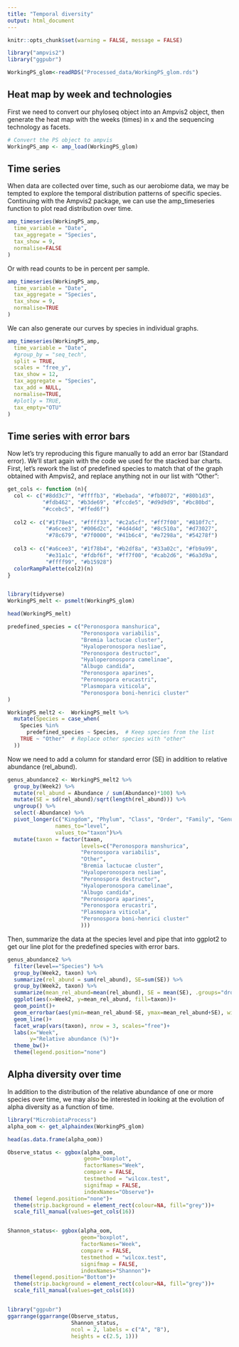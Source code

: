 ```yaml
---
title: "Temporal diversity"
output: html_document
---
```


```r
knitr::opts_chunk$set(warning = FALSE, message = FALSE) 
```


```r
library("ampvis2")
library("ggpubr")

WorkingPS_glom<-readRDS("Processed_data/WorkingPS_glom.rds")
```

Heat map by week and technologies  
---- 

First we need to convert our phyloseq object into an Ampvis2 object, then generate the heat map with the weeks (times) in x and the sequencing technology as facets. 

```r
# Convert the PS object to ampvis 
WorkingPS_amp <- amp_load(WorkingPS_glom)
```


Time series
---- 

When data are collected over time, such as our aerobiome data, we may be tempted to explore the temporal distribution patterns of specific species. 
Continuing with the Ampvis2 package, we can use the amp_timeseries function to plot read distribution over time. 

```r

amp_timeseries(WorkingPS_amp,
  time_variable = "Date",
  tax_aggregate = "Species",
  tax_show = 9,
  normalise=FALSE
)
```

Or with read counts to be in percent per sample.

```r

amp_timeseries(WorkingPS_amp,
  time_variable = "Date",
  tax_aggregate = "Species",
  tax_show = 9,
  normalise=TRUE
)
```

We can also generate our curves by species in individual graphs. 

```r

amp_timeseries(WorkingPS_amp,
  time_variable = "Date",
  #group_by = "seq_tech",
  split = TRUE,
  scales = "free_y",
  tax_show = 12,
  tax_aggregate = "Species",
  tax_add = NULL,
  normalise=TRUE,
  #plotly = TRUE,
  tax_empty="OTU"
)
```

Time series with error bars
---- 

Now let's try reproducing this figure manually to add an error bar (Standard error). We'll start again with the code we used for the stacked bar charts. 
First, let's rework the list of predefined species to match that of the graph obtained with Ampvis2, and replace anything not in our list with "Other":

```r

get_cols <- function (n){
  col <- c("#8dd3c7", "#ffffb3", "#bebada", "#fb8072", "#80b1d3",
           "#fdb462", "#b3de69", "#fccde5", "#d9d9d9", "#bc80bd",
           "#ccebc5", "#ffed6f")
  
  col2 <- c("#1f78e4", "#ffff33", "#c2a5cf", "#ff7f00", "#810f7c",
            "#a6cee3", "#006d2c", "#4d4d4d", "#8c510a", "#d73027",
            "#78c679", "#7f0000", "#41b6c4", "#e7298a", "#54278f")
  
  col3 <- c("#a6cee3", "#1f78b4", "#b2df8a", "#33a02c", "#fb9a99",
            "#e31a1c", "#fdbf6f", "#ff7f00", "#cab2d6", "#6a3d9a",
            "#ffff99", "#b15928")
  colorRampPalette(col2)(n)
}


library(tidyverse)
WorkingPS_melt <- psmelt(WorkingPS_glom)

head(WorkingPS_melt)

predefined_species = c("Peronospora manshurica",
                       "Peronospora variabilis",
                       "Bremia lactucae cluster",
                       "Hyaloperonospora nesliae",
                       "Peronospora destructor",
                       "Hyaloperonospora camelinae",
                       "Albugo candida",
                       "Peronospora aparines",
                       "Peronospora erucastri",
                       "Plasmopara viticola",
                       "Peronospora boni-henrici cluster"
)

WorkingPS_melt2 <-  WorkingPS_melt %>%
  mutate(Species = case_when(
    Species %in% 
      predefined_species ~ Species,  # Keep species from the list
    TRUE ~ "Other"  # Replace other species with "other"
  ))

```

Now we need to add a column for standard error (SE) in addition to relative abundance (rel_abund).

```r
genus_abundance2 <- WorkingPS_melt2 %>%
  group_by(Week2) %>%
  mutate(rel_abund = Abundance / sum(Abundance)*100) %>%
  mutate(SE = sd(rel_abund)/sqrt(length(rel_abund))) %>%
  ungroup() %>%
  select(-Abundance) %>%
  pivot_longer(c("Kingdom", "Phylum", "Class", "Order", "Family", "Genus", "Species"),
               names_to="level",
               values_to="taxon")%>%
  mutate(taxon = factor(taxon,
                       levels=c("Peronospora manshurica",
                       "Peronospora variabilis",
                       "Other",
                       "Bremia lactucae cluster",
                       "Hyaloperonospora nesliae",
                       "Peronospora destructor",
                       "Hyaloperonospora camelinae",
                       "Albugo candida",
                       "Peronospora aparines",
                       "Peronospora erucastri",
                       "Plasmopara viticola",
                       "Peronospora boni-henrici cluster"
                       )))
```

Then, summarize the data at the species level and pipe that into ggplot2 to get our line plot for the predefined species with error bars. 

```r
genus_abundance2 %>%
  filter(level=="Species") %>% 
  group_by(Week2, taxon) %>% 
  summarize(rel_abund = sum(rel_abund), SE=sum(SE)) %>%
  group_by(Week2, taxon) %>% 
  summarize(mean_rel_abund=mean(rel_abund), SE = mean(SE), .groups="drop") %>%
  ggplot(aes(x=Week2, y=mean_rel_abund, fill=taxon))+
  geom_point()+
  geom_errorbar(aes(ymin=mean_rel_abund-SE, ymax=mean_rel_abund+SE), width=0.2)+
  geom_line()+
  facet_wrap(vars(taxon), nrow = 3, scales="free")+
  labs(x="Week",
       y="Relative abundance (%)")+
  theme_bw()+
  theme(legend.position="none")
```

Alpha diversity over time 
---- 

In addition to the distribution of the relative abundance of one or more species over time, we may also be interested in looking at the evolution of alpha diversity as a function of time.

```r
library("MicrobiotaProcess")
alpha_oom <- get_alphaindex(WorkingPS_glom)

head(as.data.frame(alpha_oom))

Observe_status <- ggbox(alpha_oom, 
                        geom="boxplot", 
                        factorNames="Week",   
                        compare = FALSE,
                        testmethod = "wilcox.test",
                        signifmap = FALSE,
                        indexNames="Observe")+ 
  theme( legend.position="none")+
  theme(strip.background = element_rect(colour=NA, fill="grey"))+
  scale_fill_manual(values=get_cols(16))


Shannon_status<- ggbox(alpha_oom, 
                       geom="boxplot", 
                       factorNames="Week",   
                       compare = FALSE, 
                       testmethod = "wilcox.test",
                       signifmap = FALSE,
                       indexNames="Shannon")+ 
  theme(legend.position="Bottom")+
  theme(strip.background = element_rect(colour=NA, fill="grey"))+
  scale_fill_manual(values=get_cols(16))


library("ggpubr")
ggarrange(ggarrange(Observe_status,
                    Shannon_status,
                    ncol = 2, labels = c("A", "B"),
                    heights = c(2.5, 1)))

```
